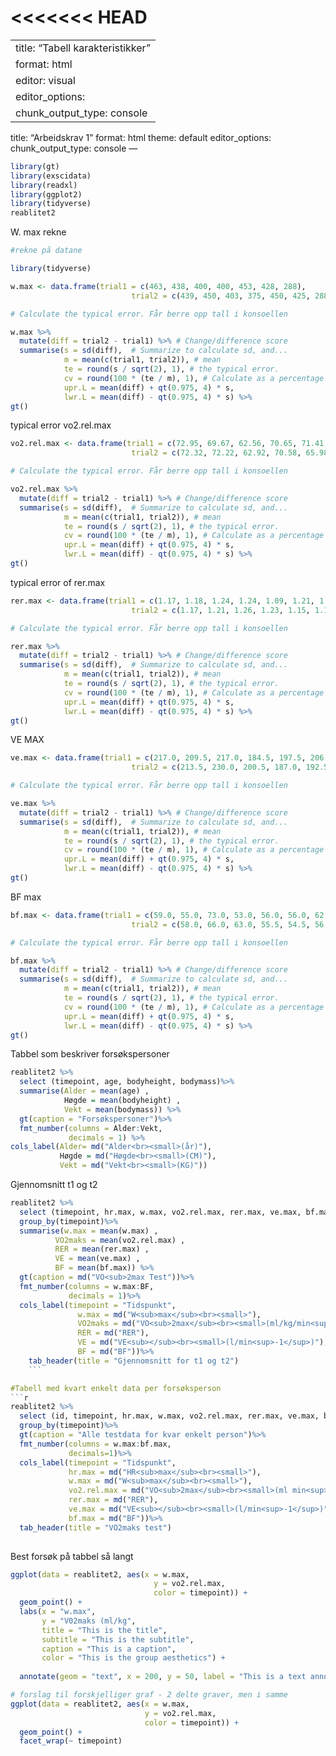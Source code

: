 <<<<<<< HEAD
=======
---
title: "Tabell karakteristikker"
format: html
editor: visual
editor_options: 
  chunk_output_type: console
---

title: "Arbeidskrav 1"
format: html
theme: default
editor_options: 
  chunk_output_type: console
---

```r
library(gt)
library(exscidata)
library(readxl)
library(ggplot2)
library(tidyverse)
reablitet2

```



W. max rekne

```r
#rekne på datane

library(tidyverse)

w.max <- data.frame(trial1 = c(463, 438, 400, 400, 453, 428, 288), 
                           trial2 = c(439, 450, 403, 375, 450, 425, 288)) 

# Calculate the typical error. Får berre opp tall i konsoellen 

w.max %>%
  mutate(diff = trial2 - trial1) %>% # Change/difference score
  summarise(s = sd(diff),  # Summarize to calculate sd, and... 
            m = mean(c(trial1, trial2)), # mean
            te = round(s / sqrt(2), 1), # the typical error.
            cv = round(100 * (te / m), 1), # Calculate as a percentage of the mean
            upr.L = mean(diff) + qt(0.975, 4) * s, 
            lwr.L = mean(diff) - qt(0.975, 4) * s) %>% 
gt()
```

typical error vo2.rel.max
```r
vo2.rel.max <- data.frame(trial1 = c(72.95, 69.67, 62.56, 70.65, 71.41, 63.94, 52.40), 
                           trial2 = c(72.32, 72.22, 62.92, 70.58, 65.98, 62.95, 52.26)) 

# Calculate the typical error. Får berre opp tall i konsoellen 

vo2.rel.max %>%
  mutate(diff = trial2 - trial1) %>% # Change/difference score
  summarise(s = sd(diff),  # Summarize to calculate sd, and... 
            m = mean(c(trial1, trial2)), # mean
            te = round(s / sqrt(2), 1), # the typical error.
            cv = round(100 * (te / m), 1), # Calculate as a percentage of the mean
            upr.L = mean(diff) + qt(0.975, 4) * s, 
            lwr.L = mean(diff) - qt(0.975, 4) * s) %>% 
gt()
```

typical error of rer.max
```r
rer.max <- data.frame(trial1 = c(1.17, 1.18, 1.24, 1.24, 1.09, 1.21, 1.30), 
                           trial2 = c(1.17, 1.21, 1.26, 1.23, 1.15, 1.17, 1.35)) 

# Calculate the typical error. Får berre opp tall i konsoellen 

rer.max %>%
  mutate(diff = trial2 - trial1) %>% # Change/difference score
  summarise(s = sd(diff),  # Summarize to calculate sd, and... 
            m = mean(c(trial1, trial2)), # mean
            te = round(s / sqrt(2), 1), # the typical error.
            cv = round(100 * (te / m), 1), # Calculate as a percentage of the mean
            upr.L = mean(diff) + qt(0.975, 4) * s, 
            lwr.L = mean(diff) - qt(0.975, 4) * s) %>% 
gt()
```


VE MAX

```r
ve.max <- data.frame(trial1 = c(217.0, 209.5, 217.0, 184.5, 197.5, 206.5, 179.0), 
                           trial2 = c(213.5, 230.0, 200.5, 187.0, 192.5, 201.0, 171.0)) 

# Calculate the typical error. Får berre opp tall i konsoellen 

ve.max %>%
  mutate(diff = trial2 - trial1) %>% # Change/difference score
  summarise(s = sd(diff),  # Summarize to calculate sd, and... 
            m = mean(c(trial1, trial2)), # mean
            te = round(s / sqrt(2), 1), # the typical error.
            cv = round(100 * (te / m), 1), # Calculate as a percentage of the mean
            upr.L = mean(diff) + qt(0.975, 4) * s, 
            lwr.L = mean(diff) - qt(0.975, 4) * s) %>% 
gt()
```

BF max
```r
bf.max <- data.frame(trial1 = c(59.0, 55.0, 73.0, 53.0, 56.0, 56.0, 62.5 ), 
                           trial2 = c(58.0, 66.0, 63.0, 55.5, 54.5, 56.5, 53.0)) 

# Calculate the typical error. Får berre opp tall i konsoellen 

bf.max %>%
  mutate(diff = trial2 - trial1) %>% # Change/difference score
  summarise(s = sd(diff),  # Summarize to calculate sd, and... 
            m = mean(c(trial1, trial2)), # mean
            te = round(s / sqrt(2), 1), # the typical error.
            cv = round(100 * (te / m), 1), # Calculate as a percentage of the mean
            upr.L = mean(diff) + qt(0.975, 4) * s, 
            lwr.L = mean(diff) - qt(0.975, 4) * s) %>% 
gt()
```

Tabbel som beskriver forsøkspersoner

```r

reablitet2 %>%
  select (timepoint, age, bodyheight, bodymass)%>%
  summarise(Alder = mean(age) ,
            Høgde = mean(bodyheight) , 
            Vekt = mean(bodymass)) %>%
  gt(caption = "Forsøkspersoner")%>%
  fmt_number(columns = Alder:Vekt, 
             decimals = 1) %>%
cols_label(Alder= md("Alder<br><small>(år)"),
           Høgde = md("Høgde<br><small>(CM)"),
           Vekt = md("Vekt<br><small>(KG)")) 
```

Gjennomsnitt t1 og t2

```r

reablitet2 %>%
  select (timepoint, hr.max, w.max, vo2.rel.max, rer.max, ve.max, bf.max)%>%
  group_by(timepoint)%>%
  summarise(w.max = mean(w.max) ,
          VO2maks = mean(vo2.rel.max) , 
          RER = mean(rer.max) ,
          VE = mean(ve.max) ,
          BF = mean(bf.max)) %>%
  gt(caption = md("VO<sub>2max Test"))%>%
  fmt_number(columns = w.max:BF,
             decimals = 1)%>%
  cols_label(timepoint = "Tidspunkt",
               w.max = md("W<sub>max</sub><br><small>"),
               VO2maks = md("VO<sub>2max</sub><br><small>(ml/kg/min<sup>-1</sup>)"),
               RER = md("RER"),
               VE = md("VE<sub></sub><br><small>(l/min<sup>-1</sup>)"),
               BF = md("BF"))%>%
    tab_header(title = "Gjennomsnitt for t1 og t2")
    ```

#Tabell med kvart enkelt data per forsøksperson
```r
reablitet2 %>%
  select (id, timepoint, hr.max, w.max, vo2.rel.max, rer.max, ve.max, bf.max)%>%
  group_by(timepoint)%>%
  gt(caption = "Alle testdata for kvar enkelt person")%>%
  fmt_number(columns = w.max:bf.max,
             decimals=1)%>%
  cols_label(timepoint = "Tidspunkt",
             hr.max = md("HR<sub>max</sub><br><small>"),
             w.max = md("W<sub>max</sub><br><small>"),
             vo2.rel.max = md("VO<sub>2max</sub><br><small>(ml min<sup>-1</sup>)"),
             rer.max = md("RER"),
             ve.max = md("VE<sub></sub><br><small>(l/min<sup>-1</sup>)"),
             bf.max = md("BF"))%>%
  tab_header(title = "VO2maks test")
 
```
                    
            
Best forsøk på tabbel så langt

```r

ggplot(data = reablitet2, aes(x = w.max, 
                                y = vo2.rel.max, 
                                color = timepoint)) + 
  geom_point() +
  labs(x = "w.max", 
       y = "V02maks (ml/kg", 
       title = "This is the title", 
       subtitle = "This is the subtitle", 
       caption = "This is a caption", 
       color = "This is the group aesthetics") +
  
  annotate(geom = "text", x = 200, y = 50, label = "This is a text annotation")

```
               
               
```r
# forslag til forskjelliger graf - 2 delte graver, men i samme
ggplot(data = reablitet2, aes(x = w.max, 
                              y = vo2.rel.max, 
                              color = timepoint)) + 
  geom_point() +
  facet_wrap(~ timepoint)
```

